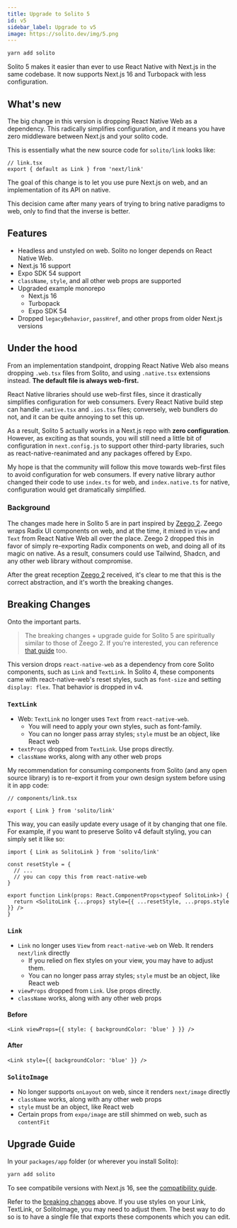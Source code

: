 ```yaml
---
title: Upgrade to Solito 5
id: v5
sidebar_label: Upgrade to v5
image: https://solito.dev/img/5.png
---
```


```sh
yarn add solito
```

Solito 5 makes it easier than ever to use React Native with Next.js in the same codebase. It now supports Next.js 16 and Turbopack with less configuration.

## What's new

The big change in this version is dropping React Native Web as a dependency. This radically simplifies configuration, and it means you have zero middleware between Next.js and your solito code.

This is essentially what the new source code for `solito/link` looks like:

```tsx
// link.tsx
export { default as Link } from 'next/link'
```

The goal of this change is to let you use pure Next.js on web, and an implementation of its API on native.

This decision came after many years of trying to bring native paradigms to web, only to find that the inverse is better.

## Features

- Headless and unstyled on web. Solito no longer depends on React Native Web.
- Next.js 16 support
- Expo SDK 54 support
- `className`, `style`, and all other web props are supported
- Upgraded example monorepo
  - Next.js 16
  - Turbopack
  - Expo SDK 54
- Dropped `legacyBehavior`, `passHref`, and other props from older Next.js versions

## Under the hood

From an implementation standpoint, dropping React Native Web also means dropping `.web.tsx` files from Solito, and using `.native.tsx` extensions instead. **The default file is always web-first.**

React Native libraries should use web-first files, since it drastically simplifies configuration for web consumers. Every React Native build step can handle `.native.tsx` and `.ios.tsx` files; conversely, web bundlers do not, and it can be quite annoying to set this up.

As a result, Solito 5 actually works in a Next.js repo with **zero configuration**. However, as exciting as that sounds, you will still need a little bit of configuration in `next.config.js` to support other third-party libraries, such as react-native-reanimated and any packages offered by Expo.

My hope is that the community will follow this move towards web-first files to avoid configuration for web consumers. If every native library author changed their code to use `index.ts` for web, and `index.native.ts` for native, configuration would get dramatically simplified.

### Background

The changes made here in Solito 5 are in part inspired by [Zeego 2](https://github.com/nandorojo/zeego/releases/tag/v2.0.0). Zeego wraps Radix UI components on web, and at the time, it mixed in `View` and `Text` from React Native Web all over the place. Zeego 2 dropped this in favor of simply re-exporting Radix components on web, and doing all of its magic on native. As a result, consumers could use Tailwind, Shadcn, and any other web library without compromise.

After the great reception [Zeego 2](https://github.com/nandorojo/zeego/releases/tag/v2.0.0) received, it's clear to me that this is the correct abstraction, and it's worth the breaking changes.

## Breaking Changes

Onto the important parts.

> The breaking changes + upgrade guide for Solito 5 are spiritually similar to those of Zeego 2. If you're interested, you can reference [that guide](https://github.com/nandorojo/zeego/releases/tag/v2.0.0) too.

This version drops `react-native-web` as a dependency from core Solito components, such as `Link` and `TextLink`. In Solito 4, these components came with react-native-web's reset styles, such as `font-size` and setting `display: flex`. That behavior is dropped in v4.

### `TextLink`

- Web: `TextLink` no longer uses `Text` from `react-native-web`.
  - You will need to apply your own styles, such as font-family.
  - You can no longer pass array styles; `style` must be an object, like React web
- `textProps` dropped from `TextLink`. Use props directly.
- `className` works, along with any other web props

My recommendation for consuming components from Solito (and any open source library) is to re-export it from your own design system before using it in app code:

```tsx
// components/link.tsx

export { Link } from 'solito/link'
```

This way, you can easily update every usage of it by changing that one file. For example, if you want to preserve Solito v4 default styling, you can simply set it like so:

```tsx
import { Link as SolitoLink } from 'solito/link'

const resetStyle = {
  // ...
  // you can copy this from react-native-web
}

export function Link(props: React.ComponentProps<typeof SolitoLink>) {
  return <SolitoLink {...props} style={{ ...resetStyle, ...props.style }} />
}
```

### `Link`

- `Link` no longer uses `View` from `react-native-web` on Web. It renders `next/link` directly
  - If you relied on flex styles on your view, you may have to adjust them.
  - You can no longer pass array styles; `style` must be an object, like React web
- `viewProps` dropped from `Link`. Use props directly.
- `className` works, along with any other web props

#### Before

```tsx
<Link viewProps={{ style: { backgroundColor: 'blue' } }} />
```

#### After

```tsx
<Link style={{ backgroundColor: 'blue' }} />
```

### `SolitoImage`

- No longer supports `onLayout` on web, since it renders `next/image` directly
- `className` works, along with any other web props
- `style` must be an object, like React web
- Certain props from `expo/image` are still shimmed on web, such as `contentFit`

## Upgrade Guide

In your `packages/app` folder (or wherever you install Solito):

```sh
yarn add solito
```

To see compatibile versions with Next.js 16, see the [compatibility guide](/compatibility).

Refer to the [breaking changes](#breaking-changes) above. If you use styles on your Link, TextLink, or SolitoImage, you may need to adjust them. The best way to do so is to have a single file that exports these components which you can edit.
